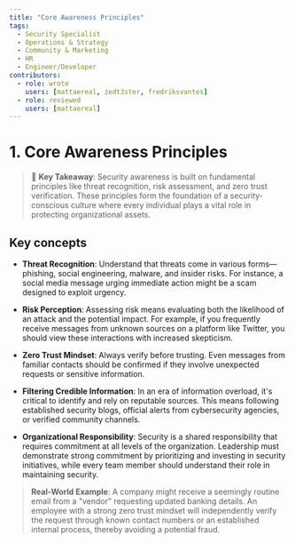 ```yaml
---
title: "Core Awareness Principles"
tags:
  - Security Specialist
  - Operations & Strategy
  - Community & Marketing
  - HR
  - Engineer/Developer
contributors:
  - role: wrote
    users: [mattaereal, zedt3ster, fredriksvantes]
  - role: reviewed
    users: [mattaereal]
---
```



<TagProvider>
<TagFilter />

# 1. Core Awareness Principles

<TagList tags={frontmatter.tags} />
<AttributionList contributors={frontmatter.contributors} />

> 🔑 **Key Takeaway**: Security awareness is built on fundamental principles like threat recognition, risk assessment, and zero trust verification. These principles form the foundation of a security-conscious culture where every individual plays a vital role in protecting organizational assets.

## Key concepts

- **Threat Recognition**:
Understand that threats come in various forms—phishing, social engineering, malware, and insider risks. For instance, a social media message urging immediate action might be a scam designed to exploit urgency.

- **Risk Perception**:
Assessing risk means evaluating both the likelihood of an attack and the potential impact. For example, if you frequently receive messages from unknown sources on a platform like Twitter, you should view these interactions with increased skepticism.

- **Zero Trust Mindset**:
Always verify before trusting. Even messages from familiar contacts should be confirmed if they involve unexpected requests or sensitive information.

- **Filtering Credible Information**:
In an era of information overload, it's critical to identify and rely on reputable sources. This means following established security blogs, official alerts from cybersecurity agencies, or verified community channels.

- **Organizational Responsibility**:
Security is a shared responsibility that requires commitment at all levels of the organization. Leadership must demonstrate strong commitment by prioritizing and investing in security initiatives, while every team member should understand their role in maintaining security.
  
> **Real-World Example**: A company might receive a seemingly routine email from a "vendor" requesting updated banking details. An employee with a strong zero trust mindset will independently verify the request through known contact numbers or an established internal process, thereby avoiding a potential fraud.

</TagProvider>